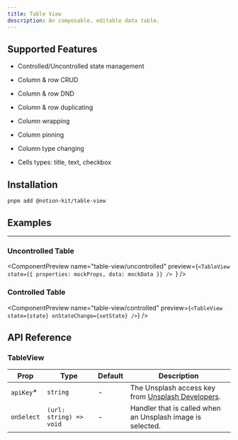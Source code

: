 ```yaml
---
title: Table View
description: An composable, editable data table.
---
```


<ComponentPreview name="table-view/uncontrolled" />

## Supported Features

- Controlled/Uncontrolled state management

- Column & row CRUD

- Column & row DND

- Column & row duplicating

- Column wrapping

- Column pinning

- Column type changing

- Cells types: title, text, checkbox

## Installation

```package-install
pnpm add @notion-kit/table-view
```

## Examples

---

### Uncontrolled Table

<ComponentPreview
  name="table-view/uncontrolled"
  preview={`<TableView
    state={{ properties: mockProps, data: mockData }}
  />
  `}
/>

### Controlled Table

<ComponentPreview
  name="table-view/controlled"
  preview={`<TableView state={state} onStateChange={setState} />`}
/>

## API Reference

### TableView

| Prop       | Type                    | Default | Description                                                                          |
| ---------- | ----------------------- | ------- | ------------------------------------------------------------------------------------ |
| `apiKey`\* | `string`                | -       | The Unsplash access key from [Unsplash Developers](https://unsplash.com/developers). |
| `onSelect` | `(url: string) => void` | -       | Handler that is called when an Unsplash image is selected.                           |
